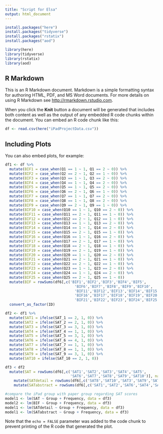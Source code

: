 ```yaml
---
title: "Script for Elsa"
output: html_document
---
```


```r
install.packages("here")
install.packages("tidyverse")
install.packages("rstatix")
install.packages("aod")

library(here)
library(tidyverse)
library(rstatix)
library(aod)
```

## R Markdown

This is an R Markdown document. Markdown is a simple formatting syntax for authoring HTML, PDF, and MS Word documents. For more details on using R Markdown see <http://rmarkdown.rstudio.com>.

When you click the **Knit** button a document will be generated that includes both content as well as the output of any embedded R code chunks within the document. You can embed an R code chunk like this:

```r
df <- read.csv(here("iPadProjectData.csv"))
```

## Including Plots

You can also embed plots, for example:

```r
df1 <- df %>% 
  mutate(BIF1 = case_when(Q1 == 1 ~ 1, Q1 == 2 ~ 0)) %>%
  mutate(BIF2 = case_when(Q2 == 2 ~ 1, Q2 == 1 ~ 0)) %>%
  mutate(BIF3 = case_when(Q3 == 1 ~ 1, Q3 == 2 ~ 0)) %>%
  mutate(BIF4 = case_when(Q4 == 1 ~ 1, Q4 == 2 ~ 0)) %>%
  mutate(BIF5 = case_when(Q5 == 1 ~ 1, Q5 == 2 ~ 0)) %>%
  mutate(BIF6 = case_when(Q6 == 2 ~ 1, Q6 == 1 ~ 0)) %>%
  mutate(BIF7 = case_when(Q7 == 1 ~ 1, Q7 == 2 ~ 0)) %>%
  mutate(BIF8 = case_when(Q8 == 1 ~ 1, Q8 == 2 ~ 0)) %>%
  mutate(BIF9 = case_when(Q9 == 2 ~ 1, Q9 == 1 ~ 0)) %>%
  mutate(BIF10 = case_when(Q10 == 1 ~ 1, Q10 == 2 ~ 0)) %>%
  mutate(BIF11 = case_when(Q11 == 2 ~ 1, Q11 == 1 ~ 0)) %>%
  mutate(BIF12 = case_when(Q12 == 2 ~ 1, Q12 == 1 ~ 0)) %>%
  mutate(BIF13 = case_when(Q13 == 1 ~ 1, Q13 == 2 ~ 0)) %>%
  mutate(BIF14 = case_when(Q14 == 1 ~ 1, Q14 == 2 ~ 0)) %>%
  mutate(BIF15 = case_when(Q15 == 2 ~ 1, Q15 == 1 ~ 0)) %>%
  mutate(BIF16 = case_when(Q16 == 1 ~ 1, Q16 == 2 ~ 0)) %>%
  mutate(BIF17 = case_when(Q17 == 2 ~ 1, Q17 == 1 ~ 0)) %>%
  mutate(BIF18 = case_when(Q18 == 2 ~ 1, Q18 == 1 ~ 0)) %>%
  mutate(BIF19 = case_when(Q19 == 2 ~ 1, Q19 == 1 ~ 0)) %>%
  mutate(BIF20 = case_when(Q20 == 1 ~ 1, Q20 == 2 ~ 0)) %>%
  mutate(BIF21 = case_when(Q21 == 2 ~ 1, Q21 == 1 ~ 0)) %>%
  mutate(BIF22 = case_when(Q22 == 2 ~ 1, Q22 == 1 ~ 0)) %>%
  mutate(BIF23 = case_when(Q23 == 1 ~ 1, Q23 == 2 ~ 0)) %>%
  mutate(BIF24 = case_when(Q24 == 1 ~ 1, Q24 == 2 ~ 0)) %>%
  mutate(BIF25 = case_when(Q25 == 2 ~ 1, Q25 == 1 ~ 0)) 
  mutate(BIF = rowSums(df6[,c('BIF1','BIF2','BIF3','BIF4','BIF5',
                                'BIF6','BIF7','BIF8','BIF9','BIF10',
                                'BIF11','BIF12','BIF13','BIF14','BIF15',
                                'BIF16','BIF17','BIF18','BIF19','BIF20',
                                'BIF21','BIF22','BIF23','BIF24','BIF25')], na.rm=TRUE)) %>% 
  convert_as_factor(ID)
```


```r
df2 <- df1 %>% 
  mutate(SAT1 = ifelse(SAT_1 == 2, 1, 0)) %>%
  mutate(SAT2 = ifelse(SAT_2 == 2, 1, 0)) %>%
  mutate(SAT3 = ifelse(SAT_3 == 3, 1, 0)) %>%
  mutate(SAT4 = ifelse(SAT_4 == 1, 1, 0)) %>%
  mutate(SAT5 = ifelse(SAT_5 == 3, 1, 0)) %>%
  mutate(SAT6 = ifelse(SAT_6 == 4, 1, 0)) %>%
  mutate(SAT7 = ifelse(SAT_7 == 1, 1, 0)) %>%
  mutate(SAT8 = ifelse(SAT_8 == 1, 1, 0)) %>%
  mutate(SAT9 = ifelse(SAT_9 == 3, 1, 0)) %>%
  mutate(SAT10 = ifelse(SAT_10 == 2, 1, 0))

df3 < df2
  mutate(SAT = rowSums(df6[,c('SAT1','SAT2','SAT3','SAT4','SAT5',
                              'SAT6','SAT7','SAT8','SAT9','SAT10')], na.rm=TRUE)) %>% 
    mutate(SATdetail = rowSums(df6[,c('SAT8','SAT10','SAT3','SAT9','SAT7')], na.rm=TRUE)) %>% 
    mutate(SATabstract = rowSums(df6[,c('SAT1','SAT2','SAT6','SAT4','SAT5')], na.rm=TRUE))
```


```r

#compare the iPad group with paper group regarding SAT scores
model1 <- lm(SAT ~ Group + Frequency, data = df3)
model2 <- lm(BIF ~ Group + Frequency, data = df3)
model1 <- lm(SATdetail ~ Group + Frequency, data = df3)
model1 <- lm(SATabstract ~ Group + Frequency, data = df3)

```

Note that the `echo = FALSE` parameter was added to the code chunk to prevent printing of the R code that generated the plot.
